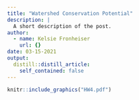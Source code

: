 ```yaml
---
title: "Watershed Conservation Potential"
description: |
  A short description of the post.
author:
  - name: Kelsie Fronheiser
    url: {}
date: 03-15-2021
output:
  distill::distill_article:
    self_contained: false
---
```



```r

knitr::include_graphics("HW4.pdf")

```
